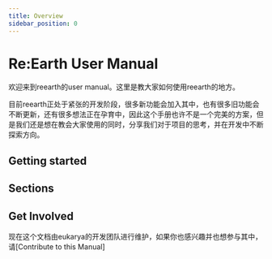 ```yaml
---
title: Overview
sidebar_position: 0
---
```


# Re:Earth User Manual

欢迎来到reearth的user manual。这里是教大家如何使用reearth的地方。

目前reearth正处于紧张的开发阶段，很多新功能会加入其中，也有很多旧功能会不断更新，还有很多想法正在孕育中，因此这个手册也许不是一个完美的方案，但是我们还是想在教会大家使用的同时，分享我们对于项目的思考，并在开发中不断探索方向。

## Getting started

<div class="margin-vert--lg">
  <Grid>
    <SimpleCard title="Environment setting" link="/user-manual/getting-started/environment-setting/browser-setup"/>
    <SimpleCard title="Making your first project" link="/user-manual/getting-started/making-your-first-project/overview"/>
    <SimpleCard title="Understanding Re:Earth UI" link="/user-manual/getting-started/understanding-reearth-ui/overview"/>
  </Grid>
</div>

## Sections

<div class="margin-vert--lg">
  <Grid>
    <Card title="Project & Workspace" link="/user-manual/project-and-workspace/project/overview" image="/img/workspace-project.png"/>
    <Card title="Scene" link="" image="./img/scene.png"/>
    <Card title="Primitive & Layers" link="" image="./img/layers.png"/>
    <Card title="Infobox" link="" image="./img/infobox.png"/>
    <Card title="Dataset" link="" image="./img/dataset.png"/>
    <Card title="Widget & Align system" link="" image="./img/widget.png"/>
    <Card title="Plugins" link="" image="./img/plugin.png"/>
    <Card title="Publish" link="" image="./img/public.png"/>
  </Grid>
</div>

## Get Involved

现在这个文档由eukarya的开发团队进行维护，如果你也感兴趣并也想参与其中，请[Contribute to this Manual]


